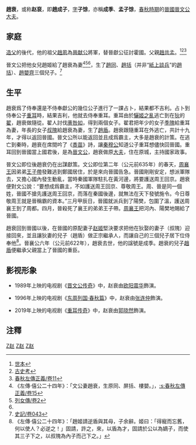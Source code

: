 {{Infobox 先秦人物
|名称= 赵衰
|姓= [[嬴姓|嬴]]
|氏= [[赵氏|趙]]
|名= 衰
|字=子餘
|别名= 趙成子
|别字=
|谥号= 成季
|时代= 春秋时期
|国家=[[晋国|晋国]]
|身份= [[晋国|晋国]]趙氏家主
|官位=晉國中軍佐
|出生日期=
|逝世日期=公元前622年
|在位=
|父= 趙共孟
|母親= 
|正妻= [[叔隗|叔隗]]（[[嗇咎如|嗇咎如]]族女）<br/>趙姬（晉文公之女）
|妾= 
|子女= [[赵盾|赵盾]]、[[趙同|趙同]]、[[趙括_(春秋)|趙括]]、[[赵婴齐_(春秋)|趙嬰齊]]
|太子=
}}

'''趙衰'''{{BD||？|前622年||catIdx=Z赵}}，或称'''赵裒'''，即'''趙成子'''，[[表字|字]]'''子馀'''，亦稱'''成季'''、'''孟子馀'''，[[春秋時期|春秋時期]]的[[晉國|晉國]][[晉文公|晉文公]][[大夫_(官名)|大夫]]。

==家庭==
[[造父|造父]]的後代，他的祖父[[趙夙|趙夙]]為[[晉献公|晉献公]]將軍，替晉獻公征討霍國。父親[[趙共孟|趙共孟]]。<ref>[[:s:世本#趙氏|世本]]</ref><ref>[[:s:古史考|古史考]]</ref><ref>[[:s:春秋左傳正義/卷11|春秋左傳正義/卷11]]</ref>

晉文公把他女兒趙姬給了趙衰為妻<ref>《左傳·僖公二十四年》：「文公妻趙衰，生原同、屏括、樓嬰。」，[[:s:春秋左傳正義/卷15|:s:春秋左傳正義/卷15]]</ref><ref name="#1">[[:s:列女傳/卷2#晉趙衰妻|列女傳/卷2]]</ref><ref name="#1"/>，生了[[趙同|趙同]]、[[赵括_(春秋)|趙括]]（并非“[[紙上談兵|紙上談兵]]”的[[趙括|趙括]]）、[[赵婴齐_(春秋)|趙嬰齊]]三個兒子。<ref>[[:s:史記/卷043|史記/卷043]]</ref>

== 生平 ==
趙衰爲了侍奉還是不侍奉獻公的幾位公子進行了一課占卜，結果都不吉利。占卜到侍奉公子[[重耳|重耳]]時，結果吉利，他就去侍奉重耳。重耳由於[[驪姬之亂|驪姬之亂]]逃亡到在[[狄|狄]]的[[翟國|翟]]，趙衰做隨從。翟人討伐[[廧咎如|廧咎如]]，得到兩個女子。翟君把年少的女子[[季隗|季隗]]給重耳為妻，年長的女子[[叔隗|叔隗]]給趙衰為妻，生了[[趙盾|趙盾]]。趙衰跟隨重耳在外逃亡，共計十九年，才得以返回晉國。晉文公所以能返回並且成爲霸主，大多是趙衰的計策。在逃亡到秦時，趙衰在席間吟了《[[黍苗|黍苗]]》詩，讓[[秦穆公|秦穆公]]知道公子重耳想儘快回晉國。重耳回到晉國當上國君後，是為[[晉文公|晉文公]]，趙衰做原[[大夫_(官名)|大夫]]，住在原城，主持國家政事。

晉文公即位後趙衰仍在出謀獻策。文公即位第二年（公元前635年）的春天，[[周襄王|周襄王]]因弟弟[[王子帶|王子帶]]發難逃到鄭國居住，於是來向晉國告急。晉國剛剛安定，想派軍隊去，又擔心國內發生動亂，當時秦國軍隊駐扎在黃河邊，將要護送周王回京。趙衰便對文公說：“要想成爲霸主，不如護送周王回京、尊敬周王。周、晉是同一個姓，晉國不搶先護送周王回京，而落在秦國後邊，就無法在天下發號施令。今日尊敬周王就是晉稱霸的資本。”三月甲辰日，晉國就派兵到了陽樊，包圍了溫，護送周襄王到了周都。四月，晉殺死了襄王的弟弟王子帶。[[周襄王|周襄王]]把河內、陽樊地賜給了晉國。

趙衰回到晉國以後，在晉國的原配妻子[[赵姬_(晋国)|赵姬]]堅決要求把他在狄娶的妻子（叔隗）迎接回來，並且讓狄妻的兒子（趙盾）做正宗繼承人，而讓自己的三個兒子居下位侍奉他<ref>《左傳·僖公二十四年》：「趙姬請逆盾與其母，子余辭。姬曰：「得寵而忘舊，何以使人？必逆之！」固請，許之，來，以盾為才，固請於公以為嫡子，而使其三子下之，以叔隗為內子而己下之。」</ref>。晉襄公六年（公元前622年），趙衰去世，他的諡號是成季。趙衰的兒子[[趙盾|趙盾]]便繼承父親當上了晉國的重臣。

== 影视形象 ==

* 1989年上映的电视剧《[[晋文公传奇|晋文公传奇]]》中，赵衰由[[欧阳震华|欧阳震华]]飾演。

* 1996年上映的电视剧《[[东周列国·春秋篇|东周列国·春秋篇]]》中，赵衰由[[张连仲|张连仲]]飾演。

* 2019年上映的电视剧《[[重耳传奇|重耳传奇]]》中，赵衰由[[郭晓然|郭晓然]]飾演。

==注釋==
{{reflist}}


{{start box}}
{{s-before|[[趙夙|趙夙]]}}
{{s-title|[[赵国|晉國赵氏家主]]|公元前636年—公元前622年}}
{{s-after|[[趙盾|趙盾]]}}
{{end box}}
{{赵国君主}}
[[Category:春秋战国政治人物|Z赵]]
[[Category:春秋人|Z赵]]
[[Category:晋卿|Z赵]]